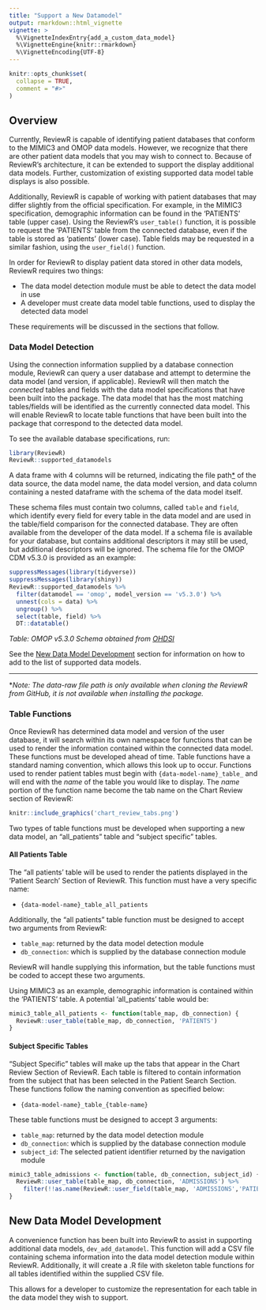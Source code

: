 ```yaml
---
title: "Support a New Datamodel"
output: rmarkdown::html_vignette
vignette: >
  %\VignetteIndexEntry{add_a_custom_data_model}
  %\VignetteEngine{knitr::rmarkdown}
  %\VignetteEncoding{UTF-8}
---
```


```r
knitr::opts_chunk$set(
  collapse = TRUE,
  comment = "#>"
)
```

## Overview

Currently, ReviewR is capable of identifying patient databases that conform to the MIMIC3 and OMOP data models. However, we recognize that there are other patient data models that you may wish to connect to.  Because of ReviewR's architecture, it can be extended to support the display additional data models. Further, customization of existing supported data model table displays is also possible. 

Additionally, ReviewR is capable of working with patient databases that may differ slightly from the official specification. For example, in the MIMIC3 specification, demographic information can be found in the 'PATIENTS' table (upper case). Using the ReviewR's `user_table()` function, it is possible to request the 'PATIENTS' table from the connected database, even if the table is stored as 'patients' (lower case). Table fields may be requested in a similar fashion, using the `user_field()` function. 

In order for ReviewR to display patient data stored in other data models, ReviewR requires two things: 

* The data model detection module must be able to detect the data model in use
* A developer must create data model table functions, used to display the detected data model

These requirements will be discussed in the sections that follow.

### Data Model Detection

Using the connection information supplied by a database connection module, ReviewR can query a user database and attempt to determine the data model (and version, if applicable). ReviewR will then match the *connected* tables and fields with the data model specifications that have been built into the package. The data model that has the most matching tables/fields will be identified as the currently connected data model. This will enable ReviewR to locate table functions that have been built into the package that correspond to the detected data model.

To see the available database specifications, run:
```r
library(ReviewR)
ReviewR::supported_datamodels
```
A data frame with 4 columns will be returned, indicating the file path[*](#file-path) of the data source, the data model name, the data model version, and data column containing a nested dataframe with the schema of the data model itself. 

These schema files must contain two columns, called `table` and `field`, which identify every field for every table in the data model and are used in the table/field comparison for the connected database. They are often available from the developer of the data model. If a schema file is available for your database, but contains additional descriptors it may still be used, but additional descriptors will be ignored. The schema file for the OMOP CDM v5.3.0 is provided as an example:

```r
suppressMessages(library(tidyverse))
suppressMessages(library(shiny))
ReviewR::supported_datamodels %>% 
  filter(datamodel == 'omop', model_version == 'v5.3.0') %>% 
  unnest(cols = data) %>% 
  ungroup() %>% 
  select(table, field) %>% 
  DT::datatable()
```

*Table: OMOP v5.3.0 Schema obtained from [OHDSI](https://github.com/OHDSI/CommonDataModel/releases/tag/v5.3.0)*

See the [New Data Model Development](#new-data-model-development) section for information on how to add to the list of supported data models. 

***

<a name="file-path"></a>
\**Note: The data-raw file path is only available when cloning the ReviewR from GitHub, it is not available when installing the package.*

### Table Functions

Once ReviewR has determined data model and version of the user database, it will search within its own namespace for functions that can be used to render the information contained within the connected data model. These functions must be developed ahead of time. Table functions have a standard naming convention, which allows this look up to occur. Functions used to render patient tables must begin with `{data-model-name}_table_` and will end with the *name* of the table you would like to display. The *name* portion of the function name become the tab name on the Chart Review section of ReviewR:

```r
knitr::include_graphics('chart_review_tabs.png')
```

Two types of table functions must be developed when supporting a new data model, an "all_patients" table and "subject specific" tables. 

#### All Patients Table

The "all patients' table will be used to render the patients displayed in the 'Patient Search' Section of ReviewR. This function must have a very specific name:

* `{data-model-name}_table_all_patients`

Additionally, the "all patients" table function must be designed to accept two arguments from ReviewR:

* `table_map`: returned by the data model detection module
* `db_connection`: which is supplied by the database connection module

ReviewR will handle supplying this information, but the table functions must be coded to accept these two arguments.

Using MIMIC3 as an example, demographic information is contained within the 'PATIENTS' table. A potential 'all_patients' table would be:
```r
mimic3_table_all_patients <- function(table_map, db_connection) {
  ReviewR::user_table(table_map, db_connection, 'PATIENTS')
}
```

#### Subject Specific Tables

"Subject Specific" tables will make up the tabs that appear in the Chart Review Section of ReviewR. Each table is filtered to contain information from the subject that has been selected in the Patient Search Section. These functions follow the naming convention as specified below:

* `{data-model-name}_table_{table-name}`

These table functions must be designed to accept 3 arguments:

* `table_map`: returned by the data model detection module
* `db_connection`: which is supplied by the database connection module
* `subject_id`: The selected patient identifier returned by the navigation module

```r
mimic3_table_admissions <- function(table, db_connection, subject_id) {
  ReviewR::user_table(table_map, db_connection, 'ADMISSIONS') %>% 
    filter(!!as.name(ReviewR::user_field(table_map, 'ADMISSIONS','PATIENT_ID')) == subject_id)
}
```


## New Data Model Development

A convenience function has been built into ReviewR to assist in supporting additional data models, `dev_add_datamodel`. This function will add a CSV file containing schema information into the data model detection module within ReviewR. Additionally, it will create a .R file with skeleton table functions for all tables identified within the supplied CSV file. 

This allows for a developer to customize the representation for each table in the data model they wish to support. 
